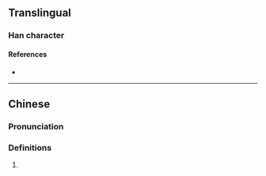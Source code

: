 {{character info}}
==Translingual==

===Han character===
{{Han char|rn=86|rad=火|as=07|sn=11|four=28809|canj=OKF|ids=⿱攸火}}

====References====
* {{Han ref|kx=0672.120|dkj=19067|hdz=32204.190|uh=7102|ud=28930|bh=D65A|bd=54874}}

----

==Chinese==
{{zh-forms}}

===Pronunciation===
{{zh-pron
|m=shú
|c=suk1
|mc=
|oc=
|ma=
|cat=
}}

===Definitions===
{{zh-hanzi}}

# {{rfdef|zh|sort=火07}}